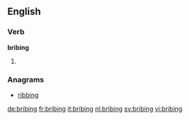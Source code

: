 ==English==

===Verb===
'''bribing'''

# {{present participle of|bribe}}

===Anagrams===
* [[ribbing#English|ribbing]]

[[de:bribing]]
[[fr:bribing]]
[[it:bribing]]
[[nl:bribing]]
[[sv:bribing]]
[[vi:bribing]]